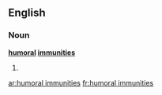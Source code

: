 ==English==

===Noun===
'''[[humoral]] [[immunity|immunities]]'''

# {{plural of|humoral immunity}}

[[ar:humoral immunities]]
[[fr:humoral immunities]]